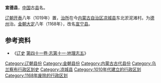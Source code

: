 '''宣德县'''，[[中国|中国]]古[[县|县]]名。

[[辽朝|辽朝]][[开泰_(辽朝)|开泰]]八年（1019年）置，[[治所|治所]]在今[[内蒙古自治区|内蒙古自治区]][[凉城县|凉城县]]东北淤泥滩村。为[[德州_(辽朝)|德州]]治。[[金朝|金朝]][[大定_(金朝)|大定]]八年（1168年），改名[[宣宁县|宣宁县]]。

== 参考资料 ==
*《[[辽史|辽史]] [https://web.archive.org/web/20120512224323/http://tianyabook.com/lishi2005/liaoshi/041.htm 第四十一卷·志第十一·地理志五]》

{{内蒙古行政区划小作品}}
{{DEFAULTSORT:X}}
[[Category:辽朝县份|Category:辽朝县份]]
[[Category:金朝县份|Category:金朝县份]]
[[Category:内蒙古古代县份|Category:内蒙古古代县份]]
[[Category:乌兰察布行政区划史|Category:乌兰察布行政区划史]]
[[Category:凉城县|Category:凉城县]]
[[Category:1010年代建立的行政区划|Category:1010年代建立的行政区划]]
[[Category:1168年废除的行政区划|Category:1168年废除的行政区划]]